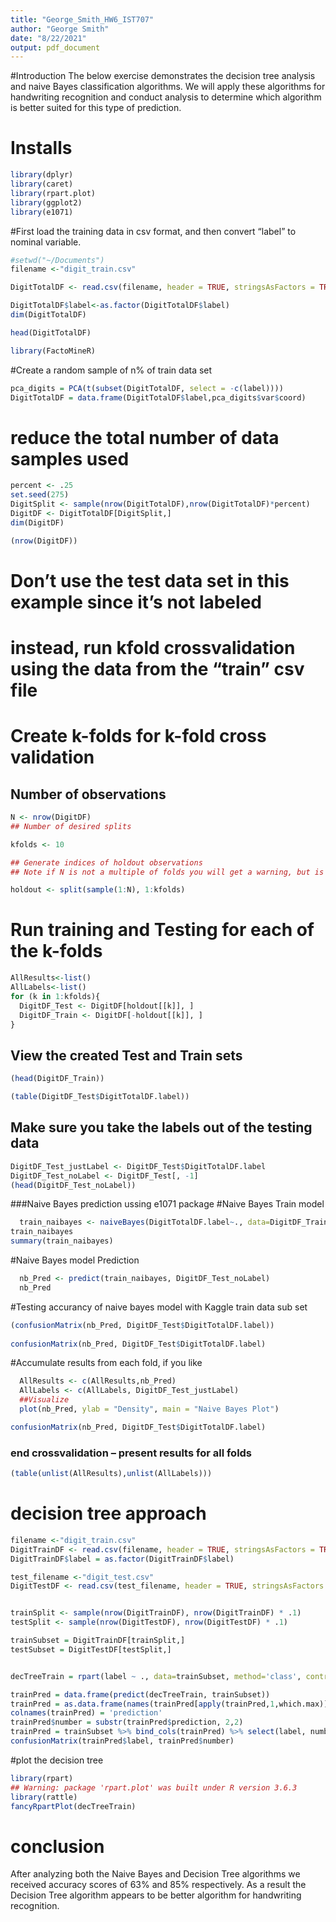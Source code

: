 ```yaml
---
title: "George_Smith_HW6_IST707"
author: "George Smith"
date: "8/22/2021"
output: pdf_document
---
```

#Introduction 
The below exercise demonstrates the decision tree analysis and naive Bayes classification algorithms. We will apply these algorithms for handwriting recognition and conduct analysis to determine which algorithm is better suited for this type of prediction.  

# Installs 
```r
library(dplyr)
library(caret)
library(rpart.plot)
library(ggplot2)
library(e1071)

```

#First load the training data in csv format, and then convert "label" to nominal variable.
```r
#setwd("~/Documents")
filename <-"digit_train.csv"
```

```r
DigitTotalDF <- read.csv(filename, header = TRUE, stringsAsFactors = TRUE)
```

```r
DigitTotalDF$label<-as.factor(DigitTotalDF$label)
dim(DigitTotalDF)
```
```r
head(DigitTotalDF)
```

```r
library(FactoMineR)
```

#Create a random sample of n% of train data set

```r
pca_digits = PCA(t(subset(DigitTotalDF, select = -c(label))))
DigitTotalDF = data.frame(DigitTotalDF$label,pca_digits$var$coord)
```

# reduce the total number of data samples used
```r
percent <- .25
set.seed(275)
DigitSplit <- sample(nrow(DigitTotalDF),nrow(DigitTotalDF)*percent)
DigitDF <- DigitTotalDF[DigitSplit,]
dim(DigitDF)
```

```r
(nrow(DigitDF))
```


# Don't use the test data set in this example since it's not labeled
# instead, run kfold crossvalidation using the data from the "train" csv file

# Create k-folds for k-fold cross validation
## Number of observations
```r
N <- nrow(DigitDF)
## Number of desired splits

kfolds <- 10

## Generate indices of holdout observations
## Note if N is not a multiple of folds you will get a warning, but is OK.

holdout <- split(sample(1:N), 1:kfolds)

```

# Run training and Testing for each of the k-folds
```r
AllResults<-list()
AllLabels<-list()
for (k in 1:kfolds){
  DigitDF_Test <- DigitDF[holdout[[k]], ]
  DigitDF_Train <- DigitDF[-holdout[[k]], ]
}
```

## View the created Test and Train sets
```r
(head(DigitDF_Train))
```
```r
(table(DigitDF_Test$DigitTotalDF.label))
```

## Make sure you take the labels out of the testing data
```r
DigitDF_Test_justLabel <- DigitDF_Test$DigitTotalDF.label
DigitDF_Test_noLabel <- DigitDF_Test[, -1]
(head(DigitDF_Test_noLabel))
```
###Naive Bayes prediction ussing e1071 package
#Naive Bayes Train model
```r
  train_naibayes <- naiveBayes(DigitTotalDF.label~., data=DigitDF_Train, na.action = na.pass)
train_naibayes
summary(train_naibayes)
```
#Naive Bayes model Prediction
```r
  nb_Pred <- predict(train_naibayes, DigitDF_Test_noLabel)
  nb_Pred
```
#Testing accurancy of naive bayes model with Kaggle train data sub set
```r
(confusionMatrix(nb_Pred, DigitDF_Test$DigitTotalDF.label))
  
confusionMatrix(nb_Pred, DigitDF_Test$DigitTotalDF.label)
```
#Accumulate results from each fold, if you like
```r
  AllResults <- c(AllResults,nb_Pred)
  AllLabels <- c(AllLabels, DigitDF_Test_justLabel)
  ##Visualize
  plot(nb_Pred, ylab = "Density", main = "Naive Bayes Plot")

confusionMatrix(nb_Pred, DigitDF_Test$DigitTotalDF.label)
```

### end crossvalidation -- present results for all folds

```r
(table(unlist(AllResults),unlist(AllLabels)))
```
# decision tree approach
```R
filename <-"digit_train.csv"
DigitTrainDF <- read.csv(filename, header = TRUE, stringsAsFactors = TRUE)
DigitTrainDF$label = as.factor(DigitTrainDF$label)

test_filename <-"digit_test.csv"
DigitTestDF <- read.csv(test_filename, header = TRUE, stringsAsFactors = TRUE)


trainSplit <- sample(nrow(DigitTrainDF), nrow(DigitTrainDF) * .1)
testSplit <- sample(nrow(DigitTestDF), nrow(DigitTestDF) * .1)

trainSubset = DigitTrainDF[trainSplit,]
testSubset = DigitTestDF[testSplit,]


decTreeTrain = rpart(label ~ ., data=trainSubset, method='class', control=rpart.control(cp = 0), minsplit=100, maxdepth=11)

trainPred = data.frame(predict(decTreeTrain, trainSubset))
trainPred = as.data.frame(names(trainPred[apply(trainPred,1,which.max)]))
colnames(trainPred) = 'prediction'
trainPred$number = substr(trainPred$prediction, 2,2)
trainPred = trainSubset %>% bind_cols(trainPred) %>% select(label, number) %>% mutate(label=as.factor(label), number=as.factor(number))
confusionMatrix(trainPred$label, trainPred$number)
```
#plot the decision tree
```r
library(rpart)
## Warning: package 'rpart.plot' was built under R version 3.6.3
library(rattle)
fancyRpartPlot(decTreeTrain)
```


# conclusion 
After analyzing both the Naive Bayes and Decision Tree algorithms we received accuracy scores of 63% and 85% respectively. As a result the Decision Tree algorithm appears to be better algorithm for handwriting recognition. 